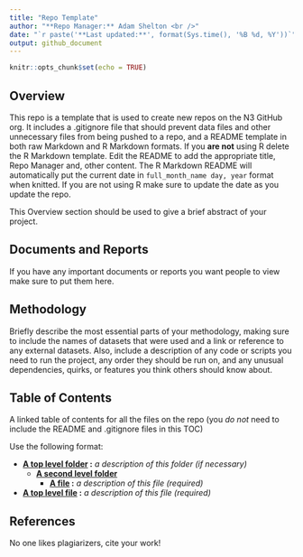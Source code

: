 ```yaml
---
title: "Repo Template"
author: "**Repo Manager:** Adam Shelton <br />"
date: "`r paste('**Last updated:**', format(Sys.time(), '%B %d, %Y'))`"
output: github_document
---
```


```r
knitr::opts_chunk$set(echo = TRUE)
```

## Overview
This repo is a template that is used to create new repos on the N3 GitHub org. It includes a .gitignore file that should prevent data files and other unnecessary files from being pushed to a repo, and a README template in both raw Markdown and R Markdown formats. If you **are not** using R delete the R Markdown template. Edit the README to add the appropriate title, Repo Manager and, other content. The R Markdown README will automatically put the current date in `full_month_name day, year` format when knitted. If you are not using R make sure to update the date as you update the repo.

This Overview section should be used to give a brief abstract of your project.

## Documents and Reports

If you have any important documents or reports you want people to view make sure to put them here.

## Methodology

Briefly describe the most essential parts of your methodology, making sure to include the names of datasets that were used and a link or reference to any external datasets. Also, include a description of any code or scripts you need to run the project, any order they should be run on, and any unusual dependencies, quirks, or features you think others should know about. 

## Table of Contents
A linked table of contents for all the files on the repo (you *do not* need to include the README and .gitignore files in this TOC)

Use the following format:

- **[A top level folder]() :** *a description of this folder (if necessary)*
  - **[A second level folder]()**
    - **[A file]() :** *a description of this file (required)*
- **[A top level file]() :** *a description of this file (required)*

## References

No one likes plagiarizers, cite your work!